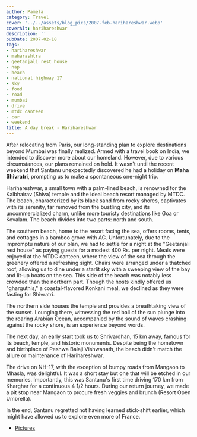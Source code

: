 ```yaml
---
author: Pamela
category: Travel
cover: '../../assets/blog_pics/2007-feb-harihareshwar.webp'
coverAlt: harihareshwar
description: ''
pubDate: 2007-02-18
tags:
- harihareshwar
- maharashtra
- geetanjali rest house
- nap
- beach
- national highway 17
- sky
- food
- road
- mumbai
- drive
- mtdc canteen
- car
- weekend
title: A day break - Harihareshwar
---
```


After relocating from Paris, our long-standing plan to explore destinations beyond Mumbai was finally realized. Armed with a travel book on India, we intended to discover more about our homeland. However, due to various circumstances, our plans remained on hold. It wasn't until the recent weekend that Santanu unexpectedly discovered he had a holiday on **Maha Shivratri**, prompting us to make a spontaneous one-night trip.

Harihareshwar, a small town with a palm-lined beach, is renowned for the Kalbhairav (Shiva) temple and the ideal beach resort managed by MTDC. The beach, characterized by its black sand from rocky shores, captivates with its serenity, far removed from the bustling city, and its uncommercialized charm, unlike more touristy destinations like Goa or Kovalam. The beach divides into two parts: north and south.

The southern beach, home to the resort facing the sea, offers rooms, tents, and cottages in a bamboo grove with AC. Unfortunately, due to the impromptu nature of our plan, we had to settle for a night at the "Geetanjali rest house" as paying guests for a modest 400 Rs. per night. Meals were enjoyed at the MTDC canteen, where the view of the sea through the greenery offered a refreshing sight. Chairs were arranged under a thatched roof, allowing us to dine under a starlit sky with a sweeping view of the bay and lit-up boats on the sea. This side of the beach was notably less crowded than the northern part. Though the hosts kindly offered us "gharguthis," a coastal-flavored Konkani meal, we declined as they were fasting for Shivratri.

The northern side houses the temple and provides a breathtaking view of the sunset. Lounging there, witnessing the red ball of the sun plunge into the roaring Arabian Ocean, accompanied by the sound of waves crashing against the rocky shore, is an experience beyond words.

The next day, an early start took us to Shrivardhan, 15 km away, famous for its beach, temple, and historic monuments. Despite being the hometown and birthplace of Peshwa Balaji Vishwanath, the beach didn't match the allure or maintenance of Harihareshwar.

The drive on NH-17, with the exception of bumpy roads from Mangaon to Mhasla, was delightful. It was a short stay but one that will be etched in our memories. Importantly, this was Santanu's first time driving 170 km from Kharghar for a continuous 4 1/2 hours. During our return journey, we made a pit stop near Mangaon to procure fresh veggies and brunch (Resort Open Umbrella).

In the end, Santanu regretted not having learned stick-shift earlier, which might have allowed us to explore even more of France.
- [Pictures](https://www.flickr.com/photos/santm/albums/72157638401761036/)